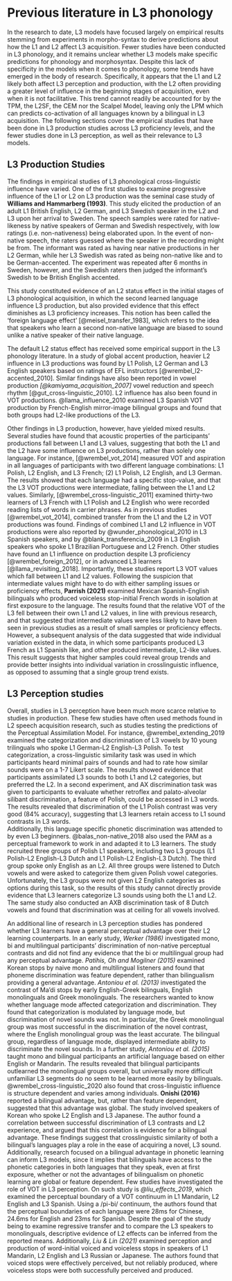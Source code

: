 \chapter{Previous literature in L3 phonology}

# Previous literature in L3 phonology

In the research to date, L3 models have focused largely on empirical results stemming from experiments in morpho-syntax to derive predictions about how the L1 and L2 affect L3 acquisition. 
Fewer studies have been conducted in L3 phonology, and it remains unclear whether L3 models make specific predictions for phonology and morphosyntax.
Despite this lack of specificity in the models when it comes to phonology, some trends have emerged in the body of research.
Specifically, it appears that the L1 and L2 likely both affect L3 perception and production, with the L2 often providing a greater level of influence in the beginning stages of acquisition, even when it is not facilitative. 
This trend cannot readily be accounted for by the TPM, the L2SF, the CEM nor the Scalpel Model, leaving only the LPM which can predicts co-activation of all languages known by a bilingual in L3 acquisition. 
The following sections cover the empirical studies that have been done in L3 production studies across L3 proficiency levels, and the fewer studies done in L3 perception, as well as their relevance to L3 models.  

## L3 Production Studies 

The findings in empirical studies of L3 phonological cross-linguistic influence have varied. 
One of the first studies to examine progressive influence of the L1 or L2 on L3 production was the seminal case study of **Williams and Hammarberg (1993)**. 
This study elicited the production of an adult L1 British English, L2 German, and L3 Swedish speaker in the L2 and L3 upon her arrival to Sweden. 
The speech samples were rated for native-likeness by native speakers of German and Swedish respectively, with low ratings (i.e. non-nativeness) being elaborated upon.
In the event of non-native speech, the raters guessed where the speaker in the recording might be from. 
The informant was rated as having near native productions in her L2 German, while her L3 Swedish was rated as being non-native like and to be German-accented. 
The experiment was repeated after 6 months in Sweden, however, and the Swedish raters then judged the informant's Swedish to be British English accented. 

This study constituted evidence of an L2 status effect in the initial stages of L3 phonological acquisition, in which the second learned language influence L3 production, but also provided evidence that this effect diminishes as L3 proficiency increases.
This notion has been called the ‘foreign language effect’ [@meisel_transfer_1983], which refers to the idea that speakers who learn a second non-native language are biased to sound unlike a native speaker of their native language. 

The default L2 status effect has received some empirical support in the L3 phonology literature.
In a study of global accent production, heavier L2 influence in L3 productions was found by L1 Polish, L2 German and L3 English speakers based on ratings of EFL instructors [@wrembel_l2-accented_2010]. 
Similar findings have also been reported in vowel production *[@kamiyama_acquisition_2007]* vowel reduction and speech rhythm [@gut_cross-linguistic_2010].
L2 influence has also been found in VOT productions.
@llama_influence_2010 examined L3 Spanish VOT production by French-English mirror-image bilingual groups and found that both groups had L2-like productions of the L3. 

Other findings in L3 production, however, have yielded mixed results. 
Several studies have found that acoustic properties of the participants' productions fall between L1 and L3 values, suggesting that both the L1 and the L2 have some influence on L3 productions, rather than solely one language. 
For instance, [@wrembel_vot_2014] measured VOT and aspiration in all languages of participants with two different language combinations: L1 Polish, L2 English, and L3 French; (2) L1 Polish, L2 English, and L3 German. 
The results showed that each language had a specific stop-value, and that the L3 VOT productions were intermediate, falling between the L1 and L2 values. 
Similarly, [@wrembel_cross-linguistic_2011] examined thirty-two learners of L3 French with L1 Polish and L2 English who were recorded reading lists of words in carrier phrases. 
As in previous studies [@wrembel_vot_2014], combined transfer from the L1 and the L2 in VOT productions was found. 
Findings of combined L1 and L2 influence in VOT productions were also reported by @wunder_phonological_2010 in L3 Spanish speakers, and by @blank_transferencia_2009 in L3 English speakers who spoke L1 Brazilian Portuguese and L2 French. 
Other studies have found an L1 influence on production despite L3 proficiency [@wrembel_foreign_2012], or in advanced L3 learners [@llama_revisiting_2018].
Importantly, these studies report L3 VOT values which fall between L1 and L2 values. 
Following the suspicion that intermediate values might have to do with either sampling issues or proficiency effects, **Parrish (2021)** examined Mexican Spanish-English bilinguals who produced voiceless stop-initial French words in isolation at first exposure to the language. 
The results found that the relative VOT of the L3 fell between their own L1 and L2 values, in line with previous research, and that suggested that intermediate values were less likely to have been seen in previous studies as a result of small samples or proficiency effects. 
However, a subsequent analysis of the data suggested that wide individual variation existed in the data, in which some participants produced L3 French as L1 Spanish like, and other produced intermediate, L2-like values. 
This result suggests that higher samples could reveal group trends and provide better insights into individual variation in crosslinguistic influence, as opposed to assuming that a single group trend exists.                  


## L3 Perception studies 

Overall, studies in L3 perception have been much more scarce relative to studies in production.
These few studies have often used methods found in L2 speech acquisition research, such as studies testing the predictions of the Perceptual Assimilation Model.
For instance, @wrembel_extending_2019 examined the categorization and discrimination of L3 vowels by 10 young trilinguals who spoke L1 German-L2 English-L3 Polish.
To test categorization, a cross-linguistic similarity task was used in which participants heard minimal pairs of sounds and had to rate how similar sounds were on a 1-7 Likert scale. 
The results showed evidence that participants assimilated L3 sounds to both L1 and L2 categories, but preferred the L2. 
In a second experiment, and AX discrimination task was given to participants to evaluate whether retroflex and palato-alveolar silibant discrimination, a feature of Polish, could be accessed in L3 words.
The results revealed that discrimination of the L1 Polish contrast was very good (84% accuracy), suggesting that L3 learners retain access to L1 sound contrasts in L3 words.  
Additionally, this language specific phonetic discrimination was attended to by even L3 beginners. 
@balas_non-native_2018 also used the PAM as a perceptual framework to work in and adapted it to L3 learners. 
The study recruited three groups of Polish L1 speakers, including two L3 groups (L1 Polish-L2 English-L3 Dutch and L1 Polish-L2 English-L3 Dutch). 
The third group spoke only English as an L2. 
All three groups were listened to Dutch vowels and were asked to categorize them given Polish vowel categories. 
Unfortunately, the L3 groups were not given L2 English categories as options during this task, so the results of this study cannot directly provide evidence that L3 learners categorize L3 sounds using both the L1 and L2.
The same study also conducted an AXB discrimination task of 8 Dutch vowels and found that discrimination was at ceiling for all vowels involved.

An additional line of research in L3 perception studies has pondered whether L3 learners have a general perceptual advantage over their L2 learning counterparts. 
In an early study, *Werker (1986)* investigated mono, bi and multilingual participants' discrimination of non-native perceptual contrasts and did not find any evidence that the bi or multilingual group had any perceptual advantage. 
*Patihis, Oh and Mogilner (2015)* examined Korean stops by naive mono and multilingual listeners and found that phoneme discrimination was feature dependent, rather than bilingualism providing a general advantage. 
*Antoniou et al. (2013)* investigated the contrast of Ma'di stops by early English-Greek bilinguals, English monolinguals and Greek monolinguals.
The researchers wanted to know whether language mode affected categorization and discrimination. 
They found that categorization is modulated by language mode, but discrimination of novel sounds was not.
In particular, the Greek monolingual group was most successful in the discrimination of the novel contrast, where the English monolingual group was the least accurate. 
The bilingual group, regardless of language mode, displayed intermediate ability to discriminate the novel sounds.
In a further study, *Antoniou et al. (2015)* taught mono and bilingual participants an artificial language based on either English or Mandarin.
The results revealed that bilingual participants outlearned the monolingual groups overall, but universally more difficult unfamiliar L3 segments do no seem to be learned more easily by bilinguals. 
@wrembel_cross-linguistic_2020 also found that cross-linguistic influence is structure dependent and varies among individuals. 
**Onishi (2016)** reported a bilingual advantage, but, rather than feature dependent, suggested that this advantage was global.
The study involved speakers of Korean who spoke L2 English and L3 Japanese.
The author found a correlation between successful discrimination of L3 contrasts and L2 experience, and argued that this correlation is evidence for a bilingual advantage. 
These findings suggest that crosslinguistic similarity of both a bilingual's languages play a role in the ease of acquiring a novel, L3 sound.
Additionally, research focused on a bilingual advantage in phonetic learning can inform L3 models, since it implies that bilinguals have access to the phonetic categories in both languages that they speak, even at first exposure, whether or not the advantages of bilingualism on phonetic learning are global or feature dependent. 
Few studies have investigated the role of VOT in L3 perception. 
On such study is  *@liu_effects_2019*, which examined the perceptual boundary of a VOT continuum in L1 Mandarin, L2 English and L3 Spanish.
Using a /pi-bi/ continuum, the authors found that the perceptual boundaries of each language were 28ms for Chinese, 24.6ms for English and 23ms for Spanish.
Despite the goal of the study being to examine regressive transfer and to compare the L3 speakers to monolinguals, descriptive evidence of L2 effects can be inferred from the reported means.
Additionally, *Liu & Lin (2021)* examined perception and production of word-initial voiced and voiceless stops in speakers of L1 Mandarin, L2 English and L3 Russian or Japanese.
The authors found that voiced stops were effectively perceived, but not reliably produced, where voiceless stops were both successfully perceived and produced. 

